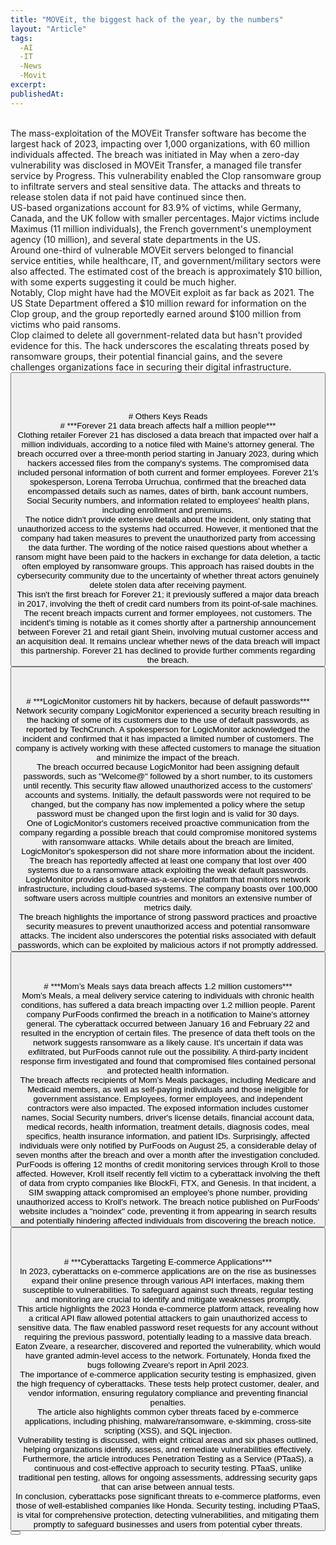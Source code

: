 ```yaml
---
title: "MOVEit, the biggest hack of the year, by the numbers"
layout: "Article"
tags: 
  -AI 
  -IT
  -News
  -Movit
excerpt:
publishedAt:
---
```

<br/>
The mass-exploitation of the MOVEit Transfer software has become the largest hack of 2023, impacting over 1,000 organizations, with 60 million individuals affected. The breach was initiated in May when a zero-day vulnerability was disclosed in MOVEit Transfer, a managed file transfer service by Progress. This vulnerability enabled the Clop ransomware group to infiltrate servers and steal sensitive data. The attacks and threats to release stolen data if not paid have continued since then.
<br/>
US-based organizations account for 83.9% of victims, while Germany, Canada, and the UK follow with smaller percentages. Major victims include Maximus (11 million individuals), the French government's unemployment agency (10 million), and several state departments in the US.
<br/>
Around one-third of vulnerable MOVEit servers belonged to financial service entities, while healthcare, IT, and government/military sectors were also affected. The estimated cost of the breach is approximately $10 billion, with some experts suggesting it could be much higher.
<br/>
Notably, Clop might have had the MOVEit exploit as far back as 2021. The US State Department offered a $10 million reward for information on the Clop group, and the group reportedly earned around $100 million from victims who paid ransoms.
<br/>
Clop claimed to delete all government-related data but hasn't provided evidence for this. The hack underscores the escalating threats posed by ransomware groups, their potential financial gains, and the severe challenges organizations face in securing their digital infrastructure.
<br/>
<Button
  address="https://techcrunch.com/2023/08/25/moveit-mass-hack-by-the-numbers/"
  text="Source"
/>
<br/>
<br/>
<br/>
<br/>
# Others Keys Reads
<br/>
# ***Forever 21 data breach affects half a million people***
<br/>
<Image src="/forever21-getty-store-front.jpeg" alt="" width={700} height={650} />
<br />
Clothing retailer Forever 21 has disclosed a data breach that impacted over half a million individuals, according to a notice filed with Maine's attorney general. The breach occurred over a three-month period starting in January 2023, during which hackers accessed files from the company's systems. The compromised data included personal information of both current and former employees. Forever 21's spokesperson, Lorena Terroba Urruchua, confirmed that the breached data encompassed details such as names, dates of birth, bank account numbers, Social Security numbers, and information related to employees' health plans, including enrollment and premiums.
<br/>
The notice didn't provide extensive details about the incident, only stating that unauthorized access to the systems had occurred. However, it mentioned that the company had taken measures to prevent the unauthorized party from accessing the data further. The wording of the notice raised questions about whether a ransom might have been paid to the hackers in exchange for data deletion, a tactic often employed by ransomware groups. This approach has raised doubts in the cybersecurity community due to the uncertainty of whether threat actors genuinely delete stolen data after receiving payment.
<br/>
This isn't the first breach for Forever 21; it previously suffered a major data breach in 2017, involving the theft of credit card numbers from its point-of-sale machines. The recent breach impacts current and former employees, not customers. The incident's timing is notable as it comes shortly after a partnership announcement between Forever 21 and retail giant Shein, involving mutual customer access and an acquisition deal. It remains unclear whether news of the data breach will impact this partnership. Forever 21 has declined to provide further comments regarding the breach.
<br/>
<Button
  address="https://techcrunch.com/2023/08/31/forever-21-data-breach-half-million/"
  text="Source"
/>
<br/>
<br/>
<br/>
# ***LogicMonitor customers hit by hackers, because of default passwords***
<br/>
<Image src="/weak-password.jpeg" alt="" width={700} height={650} />
<br />
Network security company LogicMonitor experienced a security breach resulting in the hacking of some of its customers due to the use of default passwords, as reported by TechCrunch. A spokesperson for LogicMonitor acknowledged the incident and confirmed that it has impacted a limited number of customers. The company is actively working with these affected customers to manage the situation and minimize the impact of the breach.
<br/>
The breach occurred because LogicMonitor had been assigning default passwords, such as "Welcome@" followed by a short number, to its customers until recently. This security flaw allowed unauthorized access to the customers' accounts and systems. Initially, the default passwords were not required to be changed, but the company has now implemented a policy where the setup password must be changed upon the first login and is valid for 30 days.
<br/>
One of LogicMonitor's customers received proactive communication from the company regarding a possible breach that could compromise monitored systems with ransomware attacks. While details about the breach are limited, LogicMonitor's spokesperson did not share more information about the incident.
<br/>
The breach has reportedly affected at least one company that lost over 400 systems due to a ransomware attack exploiting the weak default passwords. LogicMonitor provides a software-as-a-service platform that monitors network infrastructure, including cloud-based systems. The company boasts over 100,000 software users across multiple countries and monitors an extensive number of metrics daily.
<br/>
The breach highlights the importance of strong password practices and proactive security measures to prevent unauthorized access and potential ransomware attacks. The incident also underscores the potential risks associated with default passwords, which can be exploited by malicious actors if not promptly addressed.
<br/>
<Button
  address="https://techcrunch.com/2023/08/31/logicmonitor-customers-hit-by-hackers-because-of-default-passwords/"
  text="Source"
/>
<br/>
<br/>
<br/>
# ***Mom’s Meals says data breach affects 1.2 million customers***
<br/>
<Image src="/gettyimages-517500435.jpeg" alt="" width={700} height={650} />
<br />
Mom’s Meals, a meal delivery service catering to individuals with chronic health conditions, has suffered a data breach impacting over 1.2 million people. Parent company PurFoods confirmed the breach in a notification to Maine's attorney general. The cyberattack occurred between January 16 and February 22 and resulted in the encryption of certain files. The presence of data theft tools on the network suggests ransomware as a likely cause. It's uncertain if data was exfiltrated, but PurFoods cannot rule out the possibility. A third-party incident response firm investigated and found that compromised files contained personal and protected health information.
<br/>
The breach affects recipients of Mom’s Meals packages, including Medicare and Medicaid members, as well as self-paying individuals and those ineligible for government assistance. Employees, former employees, and independent contractors were also impacted. The exposed information includes customer names, Social Security numbers, driver's license details, financial account data, medical records, health information, treatment details, diagnosis codes, meal specifics, health insurance information, and patient IDs. Surprisingly, affected individuals were only notified by PurFoods on August 25, a considerable delay of seven months after the breach and over a month after the investigation concluded.
<br/>
PurFoods is offering 12 months of credit monitoring services through Kroll to those affected. However, Kroll itself recently fell victim to a cyberattack involving the theft of data from crypto companies like BlockFi, FTX, and Genesis. In that incident, a SIM swapping attack compromised an employee's phone number, providing unauthorized access to Kroll's network. The breach notice published on PurFoods' website includes a "noindex" code, preventing it from appearing in search results and potentially hindering affected individuals from discovering the breach notice.
<br/>
<Button
  address="https://techcrunch.com/2023/08/29/moms-meals-says-data-breach-affects-1-2-million-customers/"
  text="Source"
/>
<br/>
<br/>
<br/>
# ***Cyberattacks Targeting E-commerce Applications***
<br/>
In 2023, cyberattacks on e-commerce applications are on the rise as businesses expand their online presence through various API interfaces, making them susceptible to vulnerabilities. To safeguard against such threats, regular testing and monitoring are crucial to identify and mitigate weaknesses promptly.
<br/>
This article highlights the 2023 Honda e-commerce platform attack, revealing how a critical API flaw allowed potential attackers to gain unauthorized access to sensitive data. The flaw enabled password reset requests for any account without requiring the previous password, potentially leading to a massive data breach.
<br/>
Eaton Zveare, a researcher, discovered and reported the vulnerability, which would have granted admin-level access to the network. Fortunately, Honda fixed the bugs following Zveare's report in April 2023.
<br/>
The importance of e-commerce application security testing is emphasized, given the high frequency of cyberattacks. These tests help protect customer, dealer, and vendor information, ensuring regulatory compliance and preventing financial penalties.
<br/>
The article also highlights common cyber threats faced by e-commerce applications, including phishing, malware/ransomware, e-skimming, cross-site scripting (XSS), and SQL injection.
<br/>
Vulnerability testing is discussed, with eight critical areas and six phases outlined, helping organizations identify, assess, and remediate vulnerabilities effectively.
<br/>
Furthermore, the article introduces Penetration Testing as a Service (PTaaS), a continuous and cost-effective approach to security testing. PTaaS, unlike traditional pen testing, allows for ongoing assessments, addressing security gaps that can arise between annual tests.
<br/>
In conclusion, cyberattacks pose significant threats to e-commerce platforms, even those of well-established companies like Honda. Security testing, including PTaaS, is vital for comprehensive protection, detecting vulnerabilities, and mitigating them promptly to safeguard businesses and users from potential cyber threats.
<br/>
<Button
  address="https://thehackernews.com/2023/08/cyberattacks-targeting-e-commerce.html"
  text="Source"
/>
